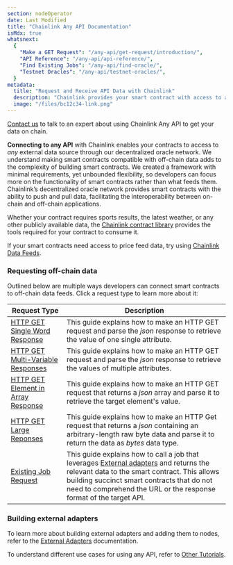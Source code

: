 ```yaml
---
section: nodeOperator
date: Last Modified
title: "Chainlink Any API Documentation"
isMdx: true
whatsnext:
  {
    "Make a GET Request": "/any-api/get-request/introduction/",
    "API Reference": "/any-api/api-reference/",
    "Find Existing Jobs": "/any-api/find-oracle/",
    "Testnet Oracles": "/any-api/testnet-oracles/",
  }
metadata:
  title: "Request and Receive API Data with Chainlink"
  description: "Chainlink provides your smart contract with access to any external API. Learn how to integration any API into your smart contract."
  image: "/files/bc12c34-link.png"
---
```



<Aside type="note" title="Talk to an expert">
  <a href="https://chain.link/contact?ref_id=AnyAPI">Contact us</a> to talk to an expert about using Chainlink Any API
  to get your data on chain.
</Aside>

**Connecting to any API** with Chainlink enables your contracts to access to _any_ external data source through our decentralized oracle network. We understand making smart contracts compatible with off-chain data adds to the complexity of building smart contracts. We created a framework with minimal requirements, yet unbounded flexibility, so developers can focus more on the functionality of smart contracts rather than what feeds them. Chainlink’s decentralized oracle network provides smart contracts with the ability to push and pull data, facilitating the interoperability between on-chain and off-chain applications.

Whether your contract requires sports results, the latest weather, or any other publicly available data, the [Chainlink contract library](https://github.com/smartcontractkit/chainlink/tree/master/contracts) provides the tools required for your contract to consume it.

<AnyApiCallout callout="prerequisites" />

<Aside type="note" title="Note on Price Feed Data">

If your smart contracts need access to price feed data, try using [Chainlink Data Feeds](/data-feeds).

</Aside>

### Requesting off-chain data

Outlined below are multiple ways developers can connect smart contracts to off-chain data feeds. Click a request type to learn more about it:

| Request Type                                                                                | Description                                                                                                                                                                                                                                                                                                        |
| ------------------------------------------------------------------------------------------- | ------------------------------------------------------------------------------------------------------------------------------------------------------------------------------------------------------------------------------------------------------------------------------------------------------------------ |
| [HTTP GET Single Word Response](/any-api/get-request/examples/single-word-response)         | This guide explains how to make an HTTP GET request and parse the _json_ response to retrieve the value of one single attribute.                                                                                                                                                                                   |
| [HTTP GET Multi-Variable Responses](/any-api/get-request/examples/multi-variable-responses) | This guide explains how to make an HTTP GET request and parse the _json_ response to retrieve the values of multiple attributes.                                                                                                                                                                                   |
| [HTTP GET Element in Array Response](/any-api/get-request/examples/array-response)          | This guide explains how to make an HTTP GET request that returns a _json_ array and parse it to retrieve the target element's value.                                                                                                                                                                               |
| [HTTP GET Large Reponses](/any-api/get-request/examples/large-responses)                    | This guide explains how to make an HTTP Get request that returns a _json_ containing an arbitrary-length raw byte data and parse it to return the data as _bytes_ data type.                                                                                                                                       |
| [Existing Job Request](/any-api/get-request/examples/existing-job-request)                  | This guide explains how to call a job that leverages [External adapters](/chainlink-nodes/external-adapters/external-adapters) and returns the relevant data to the smart contract. This allows building succinct smart contracts that do not need to comprehend the URL or the response format of the target API. |

### Building external adapters

To learn more about building external adapters and adding them to nodes, refer to the [External Adapters](/chainlink-nodes/external-adapters/external-adapters) documentation.

To understand different use cases for using any API, refer to [Other Tutorials](/getting-started/other-tutorials).
